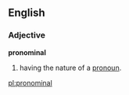 ==English==

===Adjective===
'''pronominal'''

#having the nature of a [[pronoun]].

[[pl:pronominal]]